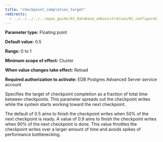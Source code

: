 ```yaml
---
title: "checkpoint_completion_target"
redirects:
  - ../../../../../epas_guide/03_database_administration/01_configuration_parameters/03_configuration_parameters_by_functionality/01_top_performance_related_parameters/06_checkpoint_completion_target #generated for docs/epas/reorg-role-use-case-mode
---
```


<div id="checkpoint_completion_target" class="registered_link"></div>

**Parameter type:** Floating point

**Default value:** 0.5

**Range:** 0 to 1

**Minimum scope of effect:** Cluster

**When value changes take effect:** Reload

**Required authorization to activate:** EDB Postgres Advanced Server service account

Specifies the target of checkpoint completion as a fraction of total time between checkpoints. This parameter spreads out the checkpoint writes while the system starts working toward the next checkpoint.

The default of 0.5 aims to finish the checkpoint writes when 50% of the next checkpoint is ready. A value of 0.9 aims to finish the checkpoint writes when 90% of the next checkpoint is done. This value throttles the checkpoint writes over a larger amount of time and avoids spikes of performance bottlenecking.
